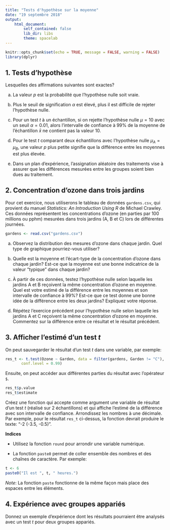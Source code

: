 ```yaml
---
title: "Tests d'hypothèse sur la moyenne"
date: "19 septembre 2018"
output: 
    html_document:
        self_contained: false
        lib_dir: libs
        theme: spacelab
---
```


```r
knitr::opts_chunk$set(echo = TRUE, message = FALSE, warning = FALSE)
library(dplyr)
```

## 1. Tests d'hypothèse

Lesquelles des affirmations suivantes sont exactes?

a) La valeur $p$ est la probabilité que l'hypothèse nulle soit vraie.

b) Plus le seuil de signification $\alpha$ est élevé, plus il est difficile de rejeter l'hypothèse nulle.

c) Pour un test $t$ à un échantillon, si on rejette l'hypothèse nulle $\mu = 10$ avec un seuil $\alpha = 0.01$, alors l'intervalle de confiance à 99% de la moyenne de l'échantillon $\bar{x}$ ne contient pas la valeur 10.

d) Pour le test $t$ comparant deux échantillons avec l'hypothèse nulle $\mu_A = \mu_B$, une valeur $p$ plus petite signifie que la différence entre les moyennes est plus élevée.

e) Dans un plan d'expérience, l'assignation aléatoire des traitements vise à assurer que les différences mesurées entre les groupes soient bien dues au traitement.


## 2. Concentration d'ozone dans trois jardins

Pour cet exercice, nous utiliserons le tableau de données `gardens.csv`, qui provient du manuel *Statistics: An Introduction Using R* de Michael Crawley. Ces données représentent les concentrations d'ozone (en parties par 100 millions ou pphm) mesurées dans trois jardins (A, B et C) lors de différentes journées.

```r
gardens <- read.csv("gardens.csv")
```

a) Observez la distribution des mesures d'ozone dans chaque jardin. Quel type de graphique pourriez-vous utiliser? 

b) Quelle est la moyenne et l'écart-type de la concentration d'ozone dans chaque jardin? Est-ce que la moyenne est une bonne indicatrice de la valeur "typique" dans chaque jardin?

c) À partir de ces données, testez l'hypothèse nulle selon laquelle les jardins A et B reçoivent la même concentration d'ozone en moyenne. Quel est votre estimé de la différence entre les moyennes et son intervalle de confiance à 99%? Est-ce que ce test donne une bonne idée de la différence entre les deux jardins? Expliquez votre réponse.

d) Répétez l'exercice précédent pour l'hypothèse nulle selon laquelle les jardins A et C reçoivent la même concentration d'ozone en moyenne. Commentez sur la différence entre ce résultat et le résultat précédent.


## 3. Afficher l'estimé d'un test *t*

On peut sauvegarder le résultat d'un test $t$ dans une variable, par exemple:

```r
res_t <- t.test(Ozone ~ Garden, data = filter(gardens, Garden != "C"),
       conf.level = 0.99)
```

Ensuite, on peut accéder aux différentes parties du résultat avec l'opérateur `$`.

```r
res_t$p.value
res_t$estimate
```

Créez une fonction qui accepte comme argument une variable de résultat d'un test $t$ (réalisé sur 2 échantillons) et qui affiche l'estimé de la différence avec son intervalle de confiance. Arrondissez les nombres à une décimale. Par exemple, pour le résultat `res_t` ci-dessus, la fonction devrait produire le texte: "-2 (-3.5, -0.5)".

**Indices**

- Utilisez la fonction `round` pour arrondir une variable numérique.

- La fonction `paste0` permet de coller ensemble des nombres et des chaînes de caractère. Par exemple:

```r
t <- 6
paste0("Il est ", t, " heures.")
```

*Note*: La fonction `paste` fonctionne de la même façon mais place des espaces entre les éléments.


## 4. Expérience avec groupes appariés

Donnez un exemple d'expérience dont les résultats pourraient être analysés avec un test $t$ pour deux groupes appariés.